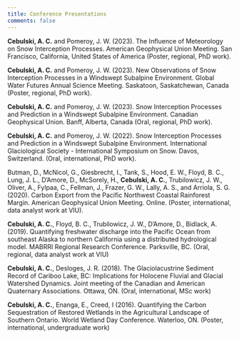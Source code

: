 ```yaml
---
title: Conference Presentations
comments: false
---
```


**Cebulski, A. C.** and Pomeroy, J. W. (2023). The Influence of Meteorology on Snow Interception Processes. American Geophysical Union Meeting. San Francisco, California, United States of America (Poster, regional, PhD work).

**Cebulski, A. C.** and Pomeroy, J. W. (2023). New Observations of Snow Interception Processes in a Windswept Subalpine Environment. Global Water Futures Annual Science Meeting. Saskatoon, Saskatchewan, Canada (Poster, regional, PhD work).

**Cebulski, A. C.** and Pomeroy, J. W. (2023). Snow Interception Processes and Prediction in a Windswept Subalpine Environment. Canadian Geophysical Union. Banff, Alberta, Canada (Oral, regional, PhD work).

**Cebulski, A. C.** and Pomeroy, J. W. (2022). Snow Interception Processes and Prediction in a Windswept Subalpine Environment. International Glaciological Society - International Symposium on Snow. Davos, Switzerland. (Oral, international, PhD work).

Butman, D., McNicol, G., Giesbrecht, I., Tank, S., Hood, E. W., Floyd, B. C., Lung, J. L., D'Amore, D., McSorely, H., **Cebulski, A. C.**, Trubilowicz, J. W., Oliver, A., Fylpaa, C., Fellman, J., Frazer, G. W., Lally, A. S., and Arriola, S. G. (2020). Carbon Export from the Pacific Northwest Coastal Rainforest Margin. American Geophysical Union Meeting. Online. (Poster, international, data analyst work at VIU).

**Cebulski, A. C.**, Floyd, B. C., Trubilowicz, J. W., D'Amore, D., Bidlack, A. (2019). Quantifying freshwater discharge into the Pacific Ocean from southeast Alaska to northern California using a distributed hydrological model. MABRRI Regional Research Conference. Parksville, BC. (Oral, regional, data analyst work at VIU)

**Cebulski, A. C.**, Desloges, J. R. (2018). The Glaciolacustrine Sediment Record of Cariboo Lake, BC: Implications for Holocene Fluvial and Glacial Watershed Dynamics. Joint meeting of the Canadian and American Quaternary Associations. Ottawa, ON. (Oral, international, MSc work)

**Cebulski, A. C.**, Enanga, E., Creed, I (2016). Quantifying the Carbon Sequestration of Restored Wetlands in the Agricultural Landscape of Southern Ontario. World Wetland Day Conference. Waterloo, ON. (Poster, international, undergraduate work)

